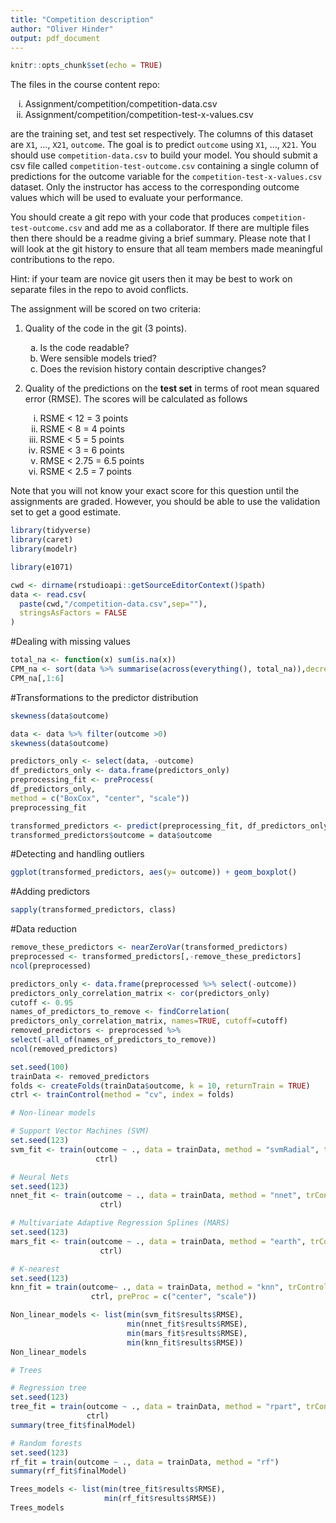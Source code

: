 ```yaml
---
title: "Competition description"
author: "Oliver Hinder"
output: pdf_document
---
```


```r
knitr::opts_chunk$set(echo = TRUE)
```

The files in the course content repo:

  i. Assignment/competition/competition-data.csv
  iii. Assignment/competition/competition-test-x-values.csv
  
are the training set, and test set respectively.
The columns of this dataset are `X1`, ..., `X21`, `outcome`. 
The goal is to predict `outcome` using `X1`, ..., `X21`.
You should use `competition-data.csv` to build your model.
You should submit a csv file called `competition-test-outcome.csv` 
containing a single column of
predictions for the outcome variable
for the `competition-test-x-values.csv` dataset.
Only the instructor has access to the corresponding outcome values
which will be used to evaluate your performance.

You should create a git repo with your code that produces
`competition-test-outcome.csv` and add me as a collaborator. 
If there are multiple files then there should be a readme
giving a brief summary.
Please note that I will look at the git history to ensure
that all team members made meaningful contributions 
to the repo.

Hint: if your team are novice git users then it may be best to work
on separate files in the repo to avoid conflicts.

The assignment will be scored on two criteria:

1. 
Quality of the code in the git (3 points). 
    a. Is the code readable? 
    b. Were sensible models tried? 
    c. Does the revision history contain
    descriptive changes?

2. 
Quality of the predictions on the **test set** in terms of root mean squared
error (RMSE). The scores will be calculated as follows

    i. RSME < 12 = 3 points
    ii. RSME < 8 = 4 points
    iii. RSME < 5 = 5 points
    iv. RSME < 3 = 6 points
    v. RMSE < 2.75 = 6.5 points
    vi. RSME < 2.5 = 7 points
    
Note that you will not know your exact score for this question until the 
assignments are graded. However, you should be able to use the validation
set to get a good estimate.
```r
library(tidyverse)
library(caret)
library(modelr)

library(e1071)

```
```r
cwd <- dirname(rstudioapi::getSourceEditorContext()$path)
data <- read.csv(
  paste(cwd,"/competition-data.csv",sep=""),
  stringsAsFactors = FALSE
)
```

#Dealing with missing values
```r
total_na <- function(x) sum(is.na(x))
CPM_na <- sort(data %>% summarise(across(everything(), total_na)),decreasing=TRUE)
CPM_na[,1:6]
```

#Transformations to the predictor distribution
```r
skewness(data$outcome)
```

```r
data <- data %>% filter(outcome >0)
skewness(data$outcome)
```

```r
predictors_only <- select(data, -outcome)
df_predictors_only <- data.frame(predictors_only)
preprocessing_fit <- preProcess(
df_predictors_only,
method = c("BoxCox", "center", "scale"))
preprocessing_fit
```


```r
transformed_predictors <- predict(preprocessing_fit, df_predictors_only)
transformed_predictors$outcome = data$outcome
```

#Detecting and handling outliers
```r
ggplot(transformed_predictors, aes(y= outcome)) + geom_boxplot()
```

#Adding predictors
```r
sapply(transformed_predictors, class)
```

#Data reduction
```r
remove_these_predictors <- nearZeroVar(transformed_predictors)
preprocessed <- transformed_predictors[,-remove_these_predictors]
ncol(preprocessed)
```

```r
predictors_only <- data.frame(preprocessed %>% select(-outcome))
predictors_only_correlation_matrix <- cor(predictors_only)
cutoff <- 0.95
names_of_predictors_to_remove <- findCorrelation(
predictors_only_correlation_matrix, names=TRUE, cutoff=cutoff)
removed_predictors <- preprocessed %>%
select(-all_of(names_of_predictors_to_remove))
ncol(removed_predictors)
```

```r
set.seed(100)
trainData <- removed_predictors
folds <- createFolds(trainData$outcome, k = 10, returnTrain = TRUE)
ctrl <- trainControl(method = "cv", index = folds)
```

```r
# Non-linear models

# Support Vector Machines (SVM)
set.seed(123)
svm_fit <- train(outcome ~ ., data = trainData, method = "svmRadial", trControl =
                   ctrl)

# Neural Nets
set.seed(123)
nnet_fit <- train(outcome ~ ., data = trainData, method = "nnet", trControl =
                    ctrl)

# Multivariate Adaptive Regression Splines (MARS)
set.seed(123)
mars_fit <- train(outcome ~ ., data = trainData, method = "earth", trControl =
                    ctrl)

# K-nearest
set.seed(123)
knn_fit = train(outcome~ ., data = trainData, method = "knn", trControl =
                  ctrl, preProc = c("center", "scale"))

Non_linear_models <- list(min(svm_fit$results$RMSE),
                          min(nnet_fit$results$RMSE),
                          min(mars_fit$results$RMSE),
                          min(knn_fit$results$RMSE))
Non_linear_models
```

```r
# Trees

# Regression tree
set.seed(123)
tree_fit = train(outcome ~ ., data = trainData, method = "rpart", trControl =
                 ctrl)
summary(tree_fit$finalModel)

# Random forests
set.seed(123)
rf_fit = train(outcome ~ ., data = trainData, method = "rf")
summary(rf_fit$finalModel)

Trees_models <- list(min(tree_fit$results$RMSE),
                     min(rf_fit$results$RMSE))
Trees_models
```

